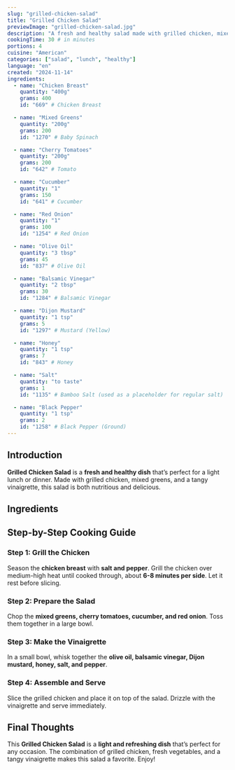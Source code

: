 ```yaml
---
slug: "grilled-chicken-salad"
title: "Grilled Chicken Salad"
previewImage: "grilled-chicken-salad.jpg"
description: "A fresh and healthy salad made with grilled chicken, mixed greens, and a tangy vinaigrette, perfect for a light lunch or dinner."
cookingTime: 30 # in minutes
portions: 4
cuisine: "American"
categories: ["salad", "lunch", "healthy"]
language: "en"
created: "2024-11-14"
ingredients:
  - name: "Chicken Breast"
    quantity: "400g"
    grams: 400
    id: "669" # Chicken Breast

  - name: "Mixed Greens"
    quantity: "200g"
    grams: 200
    id: "1270" # Baby Spinach

  - name: "Cherry Tomatoes"
    quantity: "200g"
    grams: 200
    id: "642" # Tomato

  - name: "Cucumber"
    quantity: "1"
    grams: 150
    id: "641" # Cucumber

  - name: "Red Onion"
    quantity: "1"
    grams: 100
    id: "1254" # Red Onion

  - name: "Olive Oil"
    quantity: "3 tbsp"
    grams: 45
    id: "837" # Olive Oil

  - name: "Balsamic Vinegar"
    quantity: "2 tbsp"
    grams: 30
    id: "1284" # Balsamic Vinegar

  - name: "Dijon Mustard"
    quantity: "1 tsp"
    grams: 5
    id: "1297" # Mustard (Yellow)

  - name: "Honey"
    quantity: "1 tsp"
    grams: 7
    id: "843" # Honey

  - name: "Salt"
    quantity: "to taste"
    grams: 1
    id: "1135" # Bamboo Salt (used as a placeholder for regular salt)

  - name: "Black Pepper"
    quantity: "1 tsp"
    grams: 2
    id: "1258" # Black Pepper (Ground)
---
```



## Introduction

**Grilled Chicken Salad** is a **fresh and healthy dish** that’s perfect for a light lunch or dinner. Made with grilled chicken, mixed greens, and a tangy vinaigrette, this salad is both nutritious and delicious.

## Ingredients

<IngredientsList
  ingredients={frontmatter.ingredients}
  portions={frontmatter.portions}
/>

## Step-by-Step Cooking Guide

### Step 1: Grill the Chicken

Season the **chicken breast** with **salt and pepper**. Grill the chicken over medium-high heat until cooked through, about **6-8 minutes per side**. Let it rest before slicing.

<CookingStep
  action="grilling-meat-poultry-breast"
  alt="Grilling chicken breast"
/>

### Step 2: Prepare the Salad

Chop the **mixed greens, cherry tomatoes, cucumber, and red onion**. Toss them together in a large bowl.

<CookingStep
  action="salad-ingredients-bowl"
  alt="Preparing salad ingredients"
/>

### Step 3: Make the Vinaigrette

In a small bowl, whisk together the **olive oil, balsamic vinegar, Dijon mustard, honey, salt, and pepper**.

<CookingStep
  action="mixing-bowl-liquids-honey-sauce"
  alt="Whisking vinaigrette in a bowl"
/>

### Step 4: Assemble and Serve

Slice the grilled chicken and place it on top of the salad. Drizzle with the vinaigrette and serve immediately.

## Final Thoughts

This **Grilled Chicken Salad** is a **light and refreshing dish** that’s perfect for any occasion. The combination of grilled chicken, fresh vegetables, and a tangy vinaigrette makes this salad a favorite. Enjoy!

<NutritionFacts ingredients={frontmatter.ingredients} />
